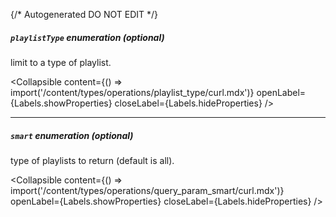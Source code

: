 {/* Autogenerated DO NOT EDIT  */}

##### `playlistType` _enumeration (optional)_
limit to a type of playlist.

<Collapsible content={() => import('/content/types/operations/playlist_type/curl.mdx')} openLabel={Labels.showProperties} closeLabel={Labels.hideProperties} />


---
##### `smart` _enumeration (optional)_
type of playlists to return (default is all).

<Collapsible content={() => import('/content/types/operations/query_param_smart/curl.mdx')} openLabel={Labels.showProperties} closeLabel={Labels.hideProperties} />



